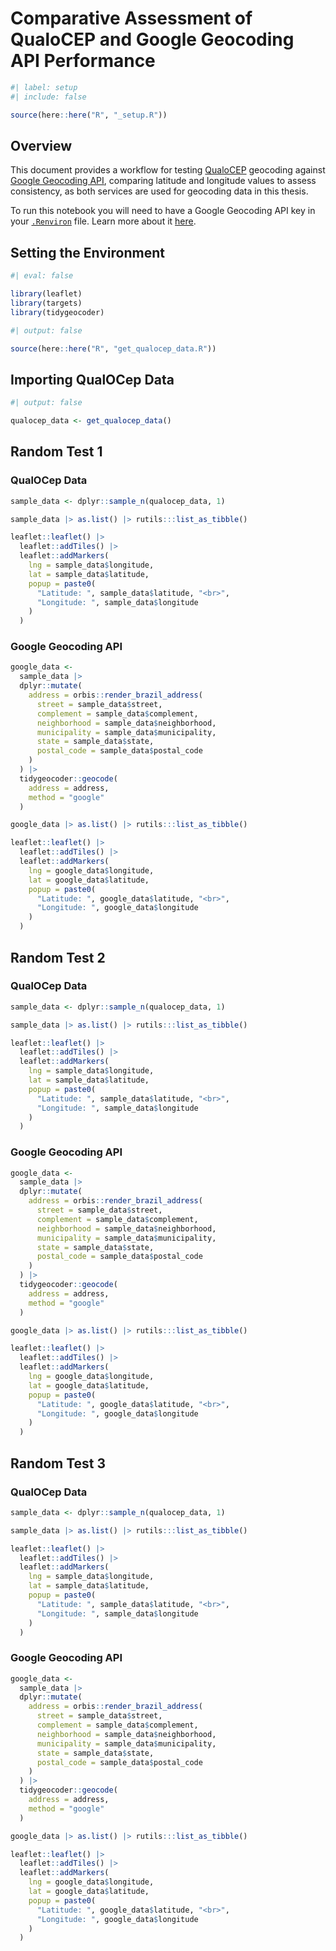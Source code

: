 <!-- %:::% .common h1 begin %:::% -->
# Comparative Assessment of QualoCEP and Google Geocoding API Performance {#sec-sm-qualocep}
<!-- %:::% .common h1 end %:::% -->

```r
#| label: setup
#| include: false

source(here::here("R", "_setup.R"))
```

## Overview

This document provides a workflow for testing [QualoCEP](https://www.qualocep.com/) geocoding against [Google Geocoding API](https://developers.google.com/maps/documentation/geocoding/overview), comparing latitude and longitude values to assess consistency, as both services are used for geocoding data in this thesis.

::: {.callout-note}
To run this notebook you will need to have a Google Geocoding API key in your [`.Renviron`](https://bookdown.org/csgillespie/efficientR/set-up.html#:~:text=2.4.6%20The%20.Renviron%20file) file. Learn more about it [here](https://jessecambon.github.io/tidygeocoder/articles/geocoder_services.html).
:::

## Setting the Environment

```r
#| eval: false

library(leaflet)
library(targets)
library(tidygeocoder)
```

```r
#| output: false

source(here::here("R", "get_qualocep_data.R"))
```

## Importing QualOCep Data

```r
#| output: false

qualocep_data <- get_qualocep_data()
```

## Random Test 1

### QualOCep Data

```r
sample_data <- dplyr::sample_n(qualocep_data, 1)

sample_data |> as.list() |> rutils:::list_as_tibble()
```

```r
leaflet::leaflet() |>
  leaflet::addTiles() |>
  leaflet::addMarkers(
    lng = sample_data$longitude,
    lat = sample_data$latitude,
    popup = paste0(
      "Latitude: ", sample_data$latitude, "<br>",
      "Longitude: ", sample_data$longitude
    )
  )
```

### Google Geocoding API

```r
google_data <-
  sample_data |>
  dplyr::mutate(
    address = orbis::render_brazil_address(
      street = sample_data$street,
      complement = sample_data$complement,
      neighborhood = sample_data$neighborhood,
      municipality = sample_data$municipality,
      state = sample_data$state,
      postal_code = sample_data$postal_code
    )
  ) |>
  tidygeocoder::geocode(
    address = address,
    method = "google"
  )

google_data |> as.list() |> rutils:::list_as_tibble()
```

```r
leaflet::leaflet() |>
  leaflet::addTiles() |>
  leaflet::addMarkers(
    lng = google_data$longitude,
    lat = google_data$latitude,
    popup = paste0(
      "Latitude: ", google_data$latitude, "<br>",
      "Longitude: ", google_data$longitude
    )
  )
```

## Random Test 2

### QualOCep Data

```r
sample_data <- dplyr::sample_n(qualocep_data, 1)

sample_data |> as.list() |> rutils:::list_as_tibble()
```

```r
leaflet::leaflet() |>
  leaflet::addTiles() |>
  leaflet::addMarkers(
    lng = sample_data$longitude,
    lat = sample_data$latitude,
    popup = paste0(
      "Latitude: ", sample_data$latitude, "<br>",
      "Longitude: ", sample_data$longitude
    )
  )
```

### Google Geocoding API

```r
google_data <-
  sample_data |>
  dplyr::mutate(
    address = orbis::render_brazil_address(
      street = sample_data$street,
      complement = sample_data$complement,
      neighborhood = sample_data$neighborhood,
      municipality = sample_data$municipality,
      state = sample_data$state,
      postal_code = sample_data$postal_code
    )
  ) |>
  tidygeocoder::geocode(
    address = address,
    method = "google"
  )

google_data |> as.list() |> rutils:::list_as_tibble()
```

```r
leaflet::leaflet() |>
  leaflet::addTiles() |>
  leaflet::addMarkers(
    lng = google_data$longitude,
    lat = google_data$latitude,
    popup = paste0(
      "Latitude: ", google_data$latitude, "<br>",
      "Longitude: ", google_data$longitude
    )
  )
```

## Random Test 3

### QualOCep Data

```r
sample_data <- dplyr::sample_n(qualocep_data, 1)

sample_data |> as.list() |> rutils:::list_as_tibble()
```

```r
leaflet::leaflet() |>
  leaflet::addTiles() |>
  leaflet::addMarkers(
    lng = sample_data$longitude,
    lat = sample_data$latitude,
    popup = paste0(
      "Latitude: ", sample_data$latitude, "<br>",
      "Longitude: ", sample_data$longitude
    )
  )
```

### Google Geocoding API

```r
google_data <-
  sample_data |>
  dplyr::mutate(
    address = orbis::render_brazil_address(
      street = sample_data$street,
      complement = sample_data$complement,
      neighborhood = sample_data$neighborhood,
      municipality = sample_data$municipality,
      state = sample_data$state,
      postal_code = sample_data$postal_code
    )
  ) |>
  tidygeocoder::geocode(
    address = address,
    method = "google"
  )

google_data |> as.list() |> rutils:::list_as_tibble()
```

```r
leaflet::leaflet() |>
  leaflet::addTiles() |>
  leaflet::addMarkers(
    lng = google_data$longitude,
    lat = google_data$latitude,
    popup = paste0(
      "Latitude: ", google_data$latitude, "<br>",
      "Longitude: ", google_data$longitude
    )
  )
```
